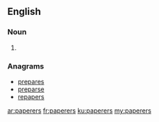 ==English==

===Noun===
{{head|en|plural}}

# {{plural of|paperer|lang=en}}

===Anagrams===
* [[prepares#English|prepares]]
* [[preparse#English|preparse]]
* [[repapers#English|repapers]]

[[ar:paperers]]
[[fr:paperers]]
[[ku:paperers]]
[[my:paperers]]